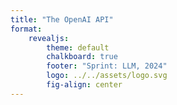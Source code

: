 ```yaml
---
title: "The OpenAI API"
format: 
    revealjs:
        theme: default
        chalkboard: true
        footer: "Sprint: LLM, 2024"
        logo: ../../assets/logo.svg
        fig-align: center
---
```

